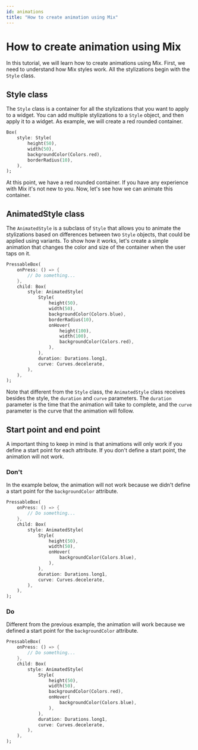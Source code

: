 ```yaml
---
id: animations
title: "How to create animation using Mix"
---
```


# How to create animation using Mix

In this tutorial, we will learn how to create animations using Mix. First, we need to understand how Mix styles work. All the stylizations begin with the `Style` class. 

## Style class
The `Style` class is a container for all the stylizations that you want to apply to a widget. You can add multiple stylizations to a `Style` object, and then apply it to a widget. As example, we will create a red rounded container.
    
```dart
Box(
    style: Style(
        height(50),
        width(50),
        backgroundColor(Colors.red),
        borderRadius(10),
    ),
);
```

At this point, we have a red rounded container. If you have any experience with Mix it's not new to you. Now, let's see how we can animate this container.

## AnimatedStyle class
The `AnimatedStyle` is a subclass of `Style` that allows you to animate the stylizations based on differences between two `Style` objects, that could be applied using variants. To show how it works, let's create a simple animation that changes the color and size of the container when the user taps on it.

```dart
PressableBox(
    onPress: () => {
        // Do something...
    },
    child: Box(
        style: AnimatedStyle(
            Style(
                height(50),
                width(50),
                backgroundColor(Colors.blue),
                borderRadius(10),
                onHover(
                    height(100),
                    width(100),
                    backgroundColor(Colors.red),
                ),
            ),
            duration: Durations.long1,
            curve: Curves.decelerate,
        ),
    ),
);
```

Note that different from the `Style` class, the `AnimatedStyle` class receives besides the style, the `duration` and `curve` parameters. The `duration` parameter is the time that the animation will take to complete, and the `curve` parameter is the curve that the animation will follow. 

## Start point and end point
A important thing to keep in mind is that animations will only work if you define a start point for each attribute. If you don't define a start point, the animation will not work.

### Don't 
In the example below, the animation will not work because we didn't define a start point for the `backgroundColor` attribute.

```dart
PressableBox(
    onPress: () => {
        // Do something...
    },
    child: Box(
        style: AnimatedStyle(
            Style(
                height(50),
                width(50),
                onHover(
                    backgroundColor(Colors.blue),
                ),
            ),
            duration: Durations.long1,
            curve: Curves.decelerate,
        ),
    ),
);
```

### Do 
Different from the previous example, the animation will work because we defined a start point for the `backgroundColor` attribute.

```dart
PressableBox(
    onPress: () => {
        // Do something...
    },
    child: Box(
        style: AnimatedStyle(
            Style(
                height(50),
                width(50),
                backgroundColor(Colors.red),
                onHover(
                    backgroundColor(Colors.blue),
                ),
            ),
            duration: Durations.long1,
            curve: Curves.decelerate,
        ),
    ),
);
```
